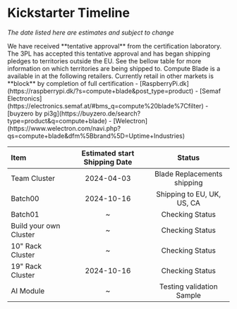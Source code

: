 

# Kickstarter Timeline
*The date listed here are estimates and subject to change*

<Admonition type="warning" title="Certification Update">
We have received **tentative approval** from the certification laboratory. The 3PL has accepted this tentative approval
and has began shipping pledges to territories outside the EU. See the bellow table for more information on which territories are being shipped to.
</Admonition>

<Admonition type="note" title="Retail Availability">
Compute Blade is a available in at the following retailers. Currently retail in other markets is **block** by completion of full certification
- [RaspberryPi.dk](https://raspberrypi.dk/?s=compute+blade&post_type=product)
- [Semaf Electronics](https://electronics.semaf.at/#bms_q=compute%20blade%7Cfilter)
- [buyzero by pi3g](https://buyzero.de/search?type=product&q=compute+blade)
- [Welectron](https://www.welectron.com/navi.php?qs=compute+blade&dfm%5Bbrand%5D=Uptime+Industries)
</Admonition>


| Item                   | Estimated start Shipping Date | Status                               |
| :--------------------- | :---------------------: | :----------------------------------: |
| Team Cluster           | 2024-04-03              | Blade Replacements shipping          |
| Batch00                | 2024-10-16              | Shipping to EU, UK, US, CA           |
| Batch01                | ~                       | Checking Status       |
| Build your own Cluster | ~                       | Checking Status       |
| 10" Rack Cluster       | ~                       | Checking Status       |
| 19" Rack Cluster       | 2024-10-16              | Checking Status       |
| AI Module              | ~                       | Testing validation Sample            |
